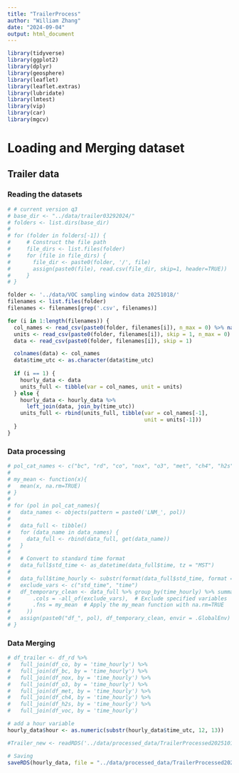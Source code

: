 ```yaml
---
title: "TrailerProcess"
author: "William Zhang"
date: "2024-09-04"
output: html_document
---
```

```r
library(tidyverse)
library(ggplot2)
library(dplyr)
library(geosphere)
library(leaflet)
library(leaflet.extras)
library(lubridate)
library(lmtest)
library(vip)
library(car)
library(mgcv)
```

# Loading and Merging dataset
## Trailer data
### Reading the datasets
```r
# # current version q3
# base_dir <- "../data/trailer03292024/"
# folders <- list.dirs(base_dir)
# 
# for (folder in folders[-1]) {
#     # Construct the file path
#     file_dirs <- list.files(folder)
#     for (file in file_dirs) {
#       file_dir <- paste0(folder, '/', file)
#       assign(paste0(file), read.csv(file_dir, skip=1, header=TRUE))
#     }
# }

folder <- '../data/VOC sampling window data 20251018/'
filenames <- list.files(folder)
filenames <- filenames[grep('.csv', filenames)]

for (i in 1:length(filenames)) {
  col_names <- read_csv(paste0(folder, filenames[i]), n_max = 0) %>% names()
  units <- read_csv(paste0(folder, filenames[i]), skip = 1, n_max = 0) %>% names()
  data <- read_csv(paste0(folder, filenames[i]), skip = 1)

  colnames(data) <- col_names
  data$time_utc <- as.character(data$time_utc)
  
  if (i == 1) {
    hourly_data <- data
    units_full <- tibble(var = col_names, unit = units)
  } else {
    hourly_data <- hourly_data %>%
      left_join(data, join_by(time_utc))
    units_full <- rbind(units_full, tibble(var = col_names[-1],
                                           unit = units[-1]))
  }
}
```
### Data processing
```r
# pol_cat_names <- c("bc", "rd", "co", "nox", "o3", "met", "ch4", "h2s", "voc")
# 
# my_mean <- function(x){
#   mean(x, na.rm=TRUE)
# }
# 
# for (pol in pol_cat_names){
#   data_names <- objects(pattern = paste0('LNM_', pol))
#   
#   data_full <- tibble()
#   for (data_name in data_names) {
#     data_full <- rbind(data_full, get(data_name))
#   }
#   
#   # Convert to standard time format
#   data_full$std_time <- as_datetime(data_full$time, tz = "MST")
#   
#   data_full$time_hourly <- substr(format(data_full$std_time, format = "%Y-%m-%d %H:%M:%S"), 1, 13)
#   exclude_vars <- c("std_time", "time")
#   df_temporary_clean <- data_full %>% group_by(time_hourly) %>% summarize(across(
#       .cols = -all_of(exclude_vars),  # Exclude specified variables
#       .fns = my_mean  # Apply the my_mean function with na.rm=TRUE
#     ))
#   assign(paste0("df_", pol), df_temporary_clean, envir = .GlobalEnv)
# }
```

### Data Merging
```r
# df_trailer <- df_rd %>%
#   full_join(df_co, by = 'time_hourly') %>%
#   full_join(df_bc, by = 'time_hourly') %>%
#   full_join(df_nox, by = 'time_hourly') %>%
#   full_join(df_o3, by = 'time_hourly') %>%
#   full_join(df_met, by = 'time_hourly') %>%
#   full_join(df_ch4, by = 'time_hourly') %>%
#   full_join(df_h2s, by = 'time_hourly') %>%
#   full_join(df_voc, by = 'time_hourly')
```

```r
# add a hour variable
hourly_data$hour <- as.numeric(substr(hourly_data$time_utc, 12, 13))
```

```r
#Trailer_new <- readRDS('../data/processed_data/TrailerProcessed20251018.rds')
```

```r
# Saving
saveRDS(hourly_data, file = "../data/processed_data/TrailerProcessed20251018.rds")
```

